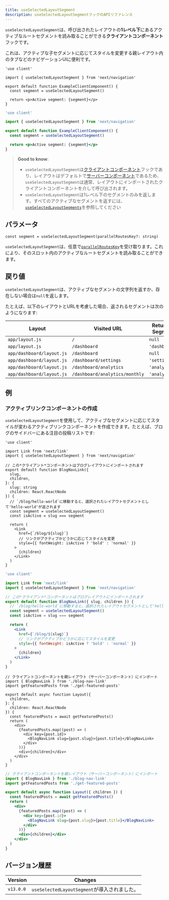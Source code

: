 ```yaml
---
title: useSelectedLayoutSegment
description: useSelectedLayoutSegmentフックのAPIリファレンス
---
```


`useSelectedLayoutSegment`は、呼び出されたレイアウトの**1レベル下**にあるアクティブなルートセグメントを読み取ることができる**クライアントコンポーネント**フックです。

これは、アクティブな子セグメントに応じてスタイルを変更する親レイアウト内のタブなどのナビゲーションUIに便利です。

<Tabs>
<TabItem value="tsx" label="TypeScript">

```tsx title="app/example-client-component.tsx" switcher
'use client'

import { useSelectedLayoutSegment } from 'next/navigation'

export default function ExampleClientComponent() {
  const segment = useSelectedLayoutSegment()

  return <p>Active segment: {segment}</p>
}
```
</TabItem>
<TabItem value="jsx" label="JavaScript">

```jsx title="app/example-client-component.js" switcher
'use client'

import { useSelectedLayoutSegment } from 'next/navigation'

export default function ExampleClientComponent() {
  const segment = useSelectedLayoutSegment()

  return <p>Active segment: {segment}</p>
}
```
</TabItem>
</Tabs>


> **Good to know**:
>
> - `useSelectedLayoutSegment`は[クライアントコンポーネント](/docs/app/building-your-application/rendering/client-components)フックであり、レイアウトはデフォルトで[サーバーコンポーネント](/docs/app/building-your-application/rendering/server-components)であるため、`useSelectedLayoutSegment`は通常、レイアウトにインポートされたクライアントコンポーネントを介して呼び出されます。
> - `useSelectedLayoutSegment`は1レベル下のセグメントのみを返します。すべてのアクティブなセグメントを返すには、[`useSelectedLayoutSegments`](/docs/app/api-reference/functions/use-selected-layout-segments)を参照してください

## パラメータ

```tsx
const segment = useSelectedLayoutSegment(parallelRoutesKey?: string)
```

`useSelectedLayoutSegment`は、任意で[`parallelRoutesKey`](/docs/app/building-your-application/routing/parallel-routes#useselectedlayoutsegments)を受け取ります。これにより、そのスロット内のアクティブなルートセグメントを読み取ることができます。

## 戻り値

`useSelectedLayoutSegment`は、アクティブなセグメントの文字列を返すか、存在しない場合は`null`を返します。

たとえば、以下のレイアウトとURLを考慮した場合、返されるセグメントは次のようになります:

| Layout                    | Visited URL                    | Returned Segment |
| ------------------------- | ------------------------------ | ---------------- |
| `app/layout.js`           | `/`                            | `null`           |
| `app/layout.js`           | `/dashboard`                   | `'dashboard'`    |
| `app/dashboard/layout.js` | `/dashboard`                   | `null`           |
| `app/dashboard/layout.js` | `/dashboard/settings`          | `'settings'`     |
| `app/dashboard/layout.js` | `/dashboard/analytics`         | `'analytics'`    |
| `app/dashboard/layout.js` | `/dashboard/analytics/monthly` | `'analytics'`    |

## 例

### アクティブリンクコンポーネントの作成

`useSelectedLayoutSegment`を使用して、アクティブなセグメントに応じてスタイルが変わるアクティブリンクコンポーネントを作成できます。たとえば、ブログのサイドバーにある注目の投稿リストです:


<Tabs>
<TabItem value="tsx" label="TypeScript">

```tsx title="app/blog/blog-nav-link.tsx" switcher
'use client'

import Link from 'next/link'
import { useSelectedLayoutSegment } from 'next/navigation'

// この*クライアント*コンポーネントはブログレイアウトにインポートされます
export default function BlogNavLink({
  slug,
  children,
}: {
  slug: string
  children: React.ReactNode
}) {
  // `/blog/hello-world`に移動すると、選択されたレイアウトセグメントとして'hello-world'が返されます
  const segment = useSelectedLayoutSegment()
  const isActive = slug === segment

  return (
    <Link
      href={`/blog/${slug}`}
      // リンクがアクティブかどうかに応じてスタイルを変更
      style={{ fontWeight: isActive ? 'bold' : 'normal' }}
    >
      {children}
    </Link>
  )
}
```
</TabItem>
<TabItem value="jsx" label="JavaScript">

```jsx title="app/blog/blog-nav-link.js" switcher
'use client'

import Link from 'next/link'
import { useSelectedLayoutSegment } from 'next/navigation'

// この*クライアント*コンポーネントはブログレイアウトにインポートされます
export default function BlogNavLink({ slug, children }) {
  // `/blog/hello-world`に移動すると、選択されたレイアウトセグメントとして'hello-world'が返されます
  const segment = useSelectedLayoutSegment()
  const isActive = slug === segment

  return (
    <Link
      href={`/blog/${slug}`}
      // リンクがアクティブかどうかに応じてスタイルを変更
      style={{ fontWeight: isActive ? 'bold' : 'normal' }}
    >
      {children}
    </Link>
  )
}
```
</TabItem>
</Tabs>

<Tabs>
<TabItem value="tsx" label="TypeScript">

```tsx title="app/blog/layout.tsx" switcher
// クライアントコンポーネントを親レイアウト（サーバーコンポーネント）にインポート
import { BlogNavLink } from './blog-nav-link'
import getFeaturedPosts from './get-featured-posts'

export default async function Layout({
  children,
}: {
  children: React.ReactNode
}) {
  const featuredPosts = await getFeaturedPosts()
  return (
    <div>
      {featuredPosts.map((post) => (
        <div key={post.id}>
          <BlogNavLink slug={post.slug}>{post.title}</BlogNavLink>
        </div>
      ))}
      <div>{children}</div>
    </div>
  )
}
```
</TabItem>
<TabItem value="jsx" label="JavaScript">

```jsx title="app/blog/layout.js" switcher
// クライアントコンポーネントを親レイアウト（サーバーコンポーネント）にインポート
import { BlogNavLink } from './blog-nav-link'
import getFeaturedPosts from './get-featured-posts'

export default async function Layout({ children }) {
  const featuredPosts = await getFeaturedPosts()
  return (
    <div>
      {featuredPosts.map((post) => (
        <div key={post.id}>
          <BlogNavLink slug={post.slug}>{post.title}</BlogNavLink>
        </div>
      ))}
      <div>{children}</div>
    </div>
  )
}
```
</TabItem>
</Tabs>


## バージョン履歴

| Version   | Changes                                      |
| --------- | -------------------------------------------- |
| `v13.0.0` | `useSelectedLayoutSegment`が導入されました。 |
